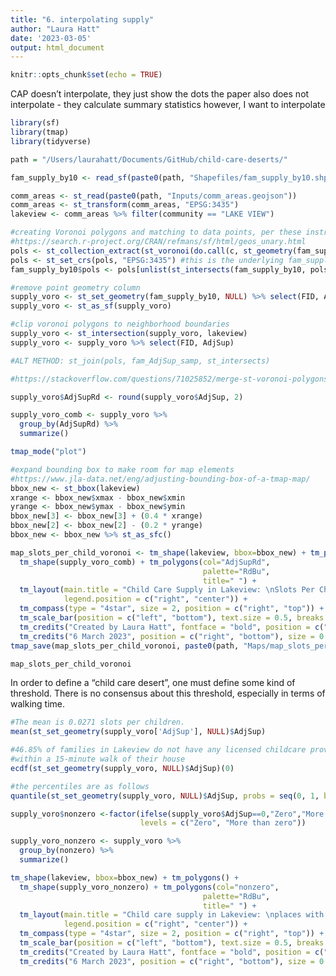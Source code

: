 ```yaml
---
title: "6. interpolating supply"
author: "Laura Hatt"
date: '2023-03-05'
output: html_document
---
```


```r
knitr::opts_chunk$set(echo = TRUE)
```

CAP doesn't interpolate, they just show the dots
the paper also does not interpolate - they calculate summary statistics
however, I want to interpolate

```r
library(sf)
library(tmap)
library(tidyverse)

path = "/Users/laurahatt/Documents/GitHub/child-care-deserts/"
```

```r
fam_supply_by10 <- read_sf(paste0(path, "Shapefiles/fam_supply_by10.shp"))
```

```r
comm_areas <- st_read(paste0(path, "Inputs/comm_areas.geojson"))
comm_areas <- st_transform(comm_areas, "EPSG:3435")
lakeview <- comm_areas %>% filter(community == "LAKE VIEW")
```

```r
#creating Voronoi polygons and matching to data points, per these instructions
#https://search.r-project.org/CRAN/refmans/sf/html/geos_unary.html
pols <- st_collection_extract(st_voronoi(do.call(c, st_geometry(fam_supply_by10))))
pols <- st_set_crs(pols, "EPSG:3435") #this is the underlying fam_supply_by10 CRS
fam_supply_by10$pols <- pols[unlist(st_intersects(fam_supply_by10, pols))]

#remove point geometry column 
supply_voro <- st_set_geometry(fam_supply_by10, NULL) %>% select(FID, AdjSup, pols)
supply_voro <- st_as_sf(supply_voro)

#clip voronoi polygons to neighborhood boundaries
supply_voro <- st_intersection(supply_voro, lakeview)
supply_voro <- supply_voro %>% select(FID, AdjSup)

#ALT METHOD: st_join(pols, fam_AdjSup_samp, st_intersects)
```


```r
#https://stackoverflow.com/questions/71025852/merge-st-voronoi-polygons-by-variable

supply_voro$AdjSupRd <- round(supply_voro$AdjSup, 2)

supply_voro_comb <- supply_voro %>% 
  group_by(AdjSupRd) %>%
  summarize()
```


```r
tmap_mode("plot")

#expand bounding box to make room for map elements
#https://www.jla-data.net/eng/adjusting-bounding-box-of-a-tmap-map/
bbox_new <- st_bbox(lakeview) 
xrange <- bbox_new$xmax - bbox_new$xmin 
yrange <- bbox_new$ymax - bbox_new$ymin 
bbox_new[3] <- bbox_new[3] + (0.4 * xrange) 
bbox_new[2] <- bbox_new[2] - (0.2 * yrange) 
bbox_new <- bbox_new %>% st_as_sfc() 

map_slots_per_child_voronoi <- tm_shape(lakeview, bbox=bbox_new) + tm_polygons() +
  tm_shape(supply_voro_comb) + tm_polygons(col="AdjSupRd", 
                                           palette="RdBu",
                                           title=" ") +
  tm_layout(main.title = "Child Care Supply in Lakeview: \nSlots Per Child (Voronoi tessellation)",
            legend.position = c("right", "center")) +
  tm_compass(type = "4star", size = 2, position = c("right", "top")) + 
  tm_scale_bar(position = c("left", "bottom"), text.size = 0.5, breaks = c(0, 0.5, 1)) +
  tm_credits("Created by Laura Hatt", fontface = "bold", position = c("right", "bottom"), size = 0.5) +
  tm_credits("6 March 2023", position = c("right", "bottom"), size = 0.5)
tmap_save(map_slots_per_child_voronoi, paste0(path, "Maps/map_slots_per_child_voronoi.png"))

map_slots_per_child_voronoi
```

In order to define a "child care desert", one must define some kind of threshold. There is no consensus about this threshold, especially in terms of walking time.

```r

#The mean is 0.0271 slots per children.
mean(st_set_geometry(supply_voro['AdjSup'], NULL)$AdjSup)

#46.85% of families in Lakeview do not have any licensed childcare providers 
#within a 15-minute walk of their house
ecdf(st_set_geometry(supply_voro, NULL)$AdjSup)(0)

#the percentiles are as follows
quantile(st_set_geometry(supply_voro, NULL)$AdjSup, probs = seq(0, 1, by= 0.1)) 
```


```r

supply_voro$nonzero <-factor(ifelse(supply_voro$AdjSup==0,"Zero","More than zero"),
                             levels = c("Zero", "More than zero"))

supply_voro_nonzero <- supply_voro %>% 
  group_by(nonzero) %>%
  summarize()

tm_shape(lakeview, bbox=bbox_new) + tm_polygons() +
  tm_shape(supply_voro_nonzero) + tm_polygons(col="nonzero", 
                                           palette="RdBu",
                                           title=" ") +
  tm_layout(main.title = "Child care supply in Lakeview: \nplaces with zero slots per child",
            legend.position = c("right", "center")) + 
  tm_compass(type = "4star", size = 2, position = c("right", "top")) + 
  tm_scale_bar(position = c("left", "bottom"), text.size = 0.5, breaks = c(0, 0.5, 1)) +
  tm_credits("Created by Laura Hatt", fontface = "bold", position = c("right", "bottom"), size = 0.5) +
  tm_credits("6 March 2023", position = c("right", "bottom"), size = 0.5)
```














